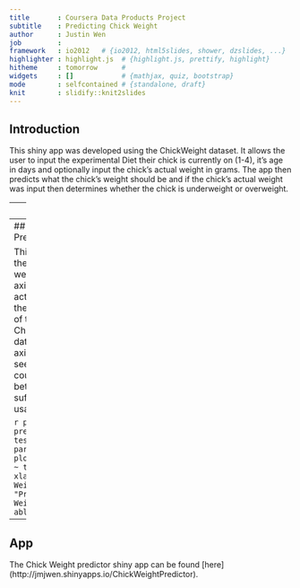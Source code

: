 ```yaml
---
title       : Coursera Data Products Project
subtitle    : Predicting Chick Weight
author      : Justin Wen
job         : 
framework   : io2012   # {io2012, html5slides, shower, dzslides, ...}
highlighter : highlight.js  # {highlight.js, prettify, highlight}
hitheme     : tomorrow      # 
widgets     : []            # {mathjax, quiz, bootstrap}
mode        : selfcontained # {standalone, draft}
knit        : slidify::knit2slides
---
```


## Introduction

This shiny app was developed using the ChickWeight dataset.  It allows the user to input the experimental Diet their chick is currently on (1-4), it's age in days and optionally input the chick's actual weight in grams.  The app then predicts what the chick's weight should be and if the chick's actual weight was input then determines whether the chick is underweight or overweight.

---
## Model

``` r
library(caret)
data(ChickWeight)
set.seed(208)
inTrain <- createDataPartition(ChickWeight$weight, p=0.7, list = FALSE)
training <- ChickWeight[inTrain, ]
testing <- ChickWeight[-inTrain, ]
modelFit <- train(weight ~ Diet + Time, method = "glm", data=training)
```
The prediction model was based on a generalized linear model.  The model has a root mean square error of `r modelFit$results[[2]]` and an r-squared value of `r modelFit$results[[3]]`.

---
## Model Predictions

This plot shows the predicted weights on the y-axis and the actual weights of the test partition of the ChickWeight dataset on the x-axis.  As you can see, the model could be a bit better but it will suffice for our usage.

``` r
predictions <- predict(modelFit, testing)
par(fin=c(5,5))
plot(predictions ~ testing$weight, xlab = "Actual Weight", ylab = "Predicted Weight", asp = 1)
abline(0,1)
```

---
## App

The Chick Weight predictor shiny app can be found [here] (http://jmjwen.shinyapps.io/ChickWeightPredictor).

